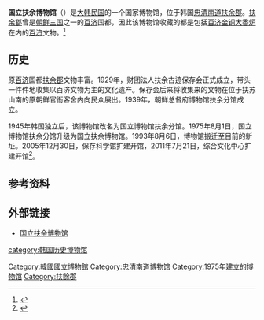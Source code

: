 {{NoteTA
|1=zh-hans:扶余;zh-hant:扶餘
}}
{{Infobox Korean name
|img=백제 금동대향로.jpg
|caption=百济金铜大香炉
|hangul=국립부여박물관
|hanja=國立扶餘博物館
|rr=Gungnip Buyeo bangmulgwan
|mr=Kungnip Puyŏ pangmulkwan
|}}
'''国立扶余博物馆'''（{{lang-ko|'''국립부여박물관'''}}）是[[大韩民国|大韩民国]]的一个国家博物馆，位于韩国[[忠清南道|忠清南道]][[扶余郡|扶余郡]]。[[扶余郡|扶余郡]]曾是[[朝鲜三国|朝鲜三国]]之一的[[百济|百济]]国都，因此该博物馆收藏的都是包括[[百济金铜大香炉|百济金铜大香炉]]在内的[[百济|百济]]文物。<ref>{{cite web |url=http://buyeo.museum.go.kr/new/ehtm/introduce1.asp |title=Introduction and History |accessdate=2008-04-11 |publisher=Buyeo National Museum |archiveurl=https://web.archive.org/web/20071223045247/http://buyeo.museum.go.kr/new/ehtm/introduce1.asp |archivedate=2007-12-23 |deadurl=yes }}</ref>

==历史==
原[[百济|百济]]国都[[扶余郡|扶余郡]]文物丰富。1929年，财团法人扶余古迹保存会正式成立，带头一件件地收集以百济文物为主的文化遗产。保存会后来将收集来的文物在位于扶苏山南的原朝鲜官衙客舍内向民众展出。1939年，朝鲜总督府博物馆扶余分馆成立{{r|刘吉文|page=290}}。

1945年韩国独立后，该博物馆改名为国立博物馆扶余分馆{{r|刘吉文|page=290}}。1975年8月1日，国立博物馆扶余分馆升级为国立扶余博物馆。1993年8月6日，博物馆搬迁至目前的新址。2005年12月30日，保存科学馆扩建开馆，2011年7月21日，综合文化中心扩建开馆<ref>{{cite web |url=http://buyeo.museum.go.kr/modedg/contentsView.do?ucont_id=CTX000100&menu_nix=8A030qGG&languages=C |title=国立扶余博物馆的发展历程 |accessdate=2018-02-05 |publisher=国立扶余博物馆 |archive-date=2018-02-14 |archive-url=https://web.archive.org/web/20180214040420/http://buyeo.museum.go.kr/modedg/contentsView.do?ucont_id=CTX000100&menu_nix=8A030qGG&languages=C |dead-url=no }}</ref>。

==参考资料==
{{Reflist|refs=
<ref name="刘吉文">{{cite book | language = | author = 刘吉文编著 | coauthors =  | title =《韩国的地理和旅游》 | url = | date = 2009年6月 | location =北京 | publisher = 北京大学出版社 | id = | ISBN = 9787301144855 | ref = }}</ref>
}}

== 外部链接 ==
{{Commons category|Buyeo National Museum}}
* [https://web.archive.org/web/20160229220412/http://buyeo.museum.go.kr/ 国立扶余博物馆]

[[Category:韓國國立博物館|Category:韓國國立博物館]]
[[category:韩国历史博物馆|category:韩国历史博物馆]]
[[Category:忠清南道博物馆|Category:忠清南道博物馆]]
[[Category:1975年建立的博物馆|Category:1975年建立的博物馆]]
[[Category:扶餘郡|Category:扶餘郡]]